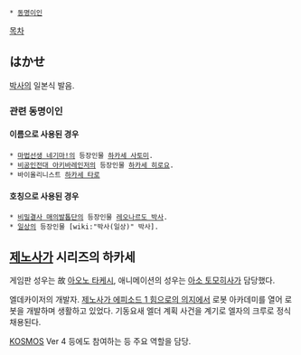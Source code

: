  * [[동명이인]]

[[목차]]

== はかせ ==
[[박사]]의 일본식 발음.

=== 관련 동명이인 ===
==== 이름으로 사용된 경우 ====
 * [[마법선생 네기마!]]의 등장인물 [[하카세 사토미]].
 * [[비공인전대 아키바레인저]]의 등장인물 [[하카세 히로요]].
 * 바이올리니스트 [[하카세 타로]]

==== 호칭으로 사용된 경우 ====
 * [[비밀결사 매의발톱단]]의 등장인물 [[레오나르도 박사]].
 * [[일상(만화)|일상]]의 등장인물 [wiki:"박사(일상)" 박사].

== [[제노사가]] 시리즈의 하카세 ==
게임판 성우는 故 [[아오노 타케시]], 애니메이션의 성우는 [[아소 토모히사]]가 담당했다.

엘데카이저의 개발자. [[제노사가 에피소드 1 힘으로의 의지]]에서 로봇 아카데미를 열어 로봇을 개발하며 생활하고 있었다. 기동요새 엘더 계획 사건을 계기로 엘자의 크루로 정식 채용된다.

[[KOSMOS]] Ver 4 등에도 참여하는 등 주요 역할을 담당.
